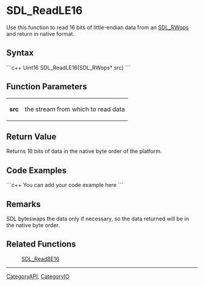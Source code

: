 <!-- pragma section-numbers off -->
<!-- pragma disable-camelcase -->

= SDL_ReadLE16 =
Use this function to read 16 bits of little-endian data from an [[SDL_RWops]] and return in native format.


== Syntax ==
```c++
Uint16 SDL_ReadLE16(SDL_RWops* src)
```

== Function Parameters ==
{|
|'''src'''
|the stream from which to read data
|}

== Return Value ==
Returns 16 bits of data in the native byte order of the platform.

== Code Examples ==
```c++
You can add your code example here
```

== Remarks ==
SDL byteswaps the data only if necessary, so the data returned will be in the native byte order.

== Related Functions ==
:[[SDL_ReadBE16]]

----
[[CategoryAPI]], [[CategoryIO]]
